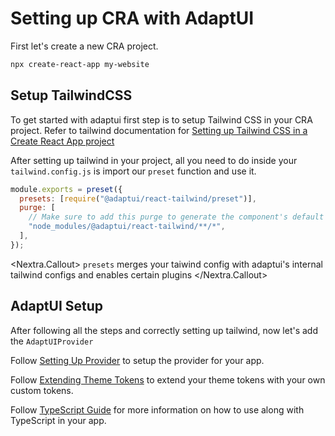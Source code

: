 # Setting up CRA with AdaptUI

First let's create a new CRA project.

```bash
npx create-react-app my-website
```

## Setup TailwindCSS

To get started with adaptui first step is to setup Tailwind CSS in your CRA
project. Refer to tailwind documentation for
[Setting up Tailwind CSS in a Create React App project](https://tailwindcss.com/docs/guides/create-react-app)

After setting up tailwind in your project, all you need to do inside your
`tailwind.config.js` is import our `preset` function and use it.

```js
module.exports = preset({
  presets: [require("@adaptui/react-tailwind/preset")],
  purge: [
    // Make sure to add this purge to generate the component's default styling
    "node_modules/@adaptui/react-tailwind/**/*",
  ],
});
```

<Nextra.Callout>
  `presets` merges your taiwind config with adaptui's internal tailwind configs
  and enables certain plugins
</Nextra.Callout>

## AdaptUI Setup

After following all the steps and correctly setting up tailwind, now let's add
the `AdaptUIProvider`

Follow [Setting Up Provider](/docs/getting-started#setting-up-provider) to setup
the provider for your app.

Follow [Extending Theme Tokens](/docs/theming#extending-theme-tokens) to extend
your theme tokens with your own custom tokens.

Follow [TypeScript Guide](/guides/typescript-guide) for more information on how
to use along with TypeScript in your app.

